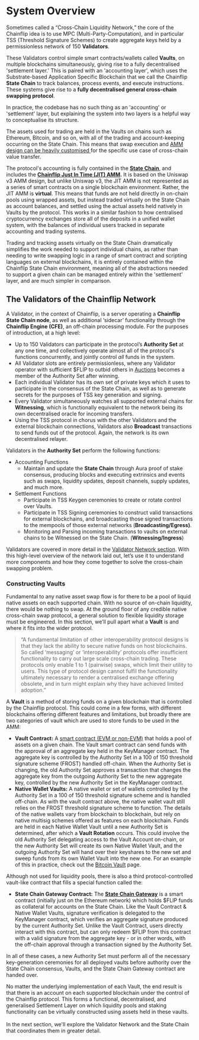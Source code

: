 # System Overview

Sometimes called a “Cross-Chain Liquidity Network,” the core of the Chainflip idea is to use MPC (Multi-Party-Computation), and in particular TSS (Threshold Signature Schemes) to create aggregate keys held by a permissionless network of 150 **Validators**.&#x20;

These Validators control simple smart contracts/wallets called **Vaults**, on multiple blockchains simultaneously, giving rise to a fully decentralised 'settlement layer.' This is paired with an 'accounting layer', which uses the Substrate-based Application Specific Blockchain that we call the Chainflip **State Chain** to track balances, process events, and execute instructions. These systems give rise to a **fully decentralised general cross-chain swapping protocol**.

In practice, the codebase has no such thing as an 'accounting' or 'settlement' layer, but explaining the system into two layers is a helpful way to conceptualise its structure.

The assets used for trading are held in the Vaults on chains such as Ethereum, Bitcoin, and so on, with all of the trading and account-keeping occurring on the State Chain. This means that swap execution and [AMM design can be heavily customised ](../swaps-amm/just-in-time-amm-protocol.md)for the specific use case of cross-chain value transfer.

The protocol's accounting is fully contained in the [**State Chain**](../validator-network/the-state-chain.md), and includes the [**Chainflip Just In Time (JIT) AMM**](../swaps-amm/just-in-time-amm-protocol.md)**.** It is based on the Uniswap v3 AMM design, but unlike Uniswap v3, the JIT AMM is not represented as a series of smart contracts on a single blockchain environment. Rather, the JIT AMM is **virtual**. This means that funds are not held directly in on-chain pools using wrapped assets, but instead traded virtually on the State Chain as account balances, and settled using the actual assets held natively in Vaults by the protocol.
This works in a similar fashion to how centralised cryptocurrency exchanges store all of the deposits in a unified wallet system, with the balances of individual users tracked in separate accounting and trading systems.

Trading and tracking assets virtually on the State Chain dramatically simplifies the work needed to support individual chains, as rather than needing to write swapping logic in a range of smart contract and scripting languages on external blockchains, it is entirely contained within the Chainflip State Chain environment, meaning all of the abstractions needed to support a given chain can be managed entirely within the 'settlement' layer, and are much simpler in comparison.

## The Validators of the Chainflip Network&#x20;

A Validator, in the context of Chainflip, is a server operating a **Chainflip State Chain node**, as well as additional ‘sidecar’ functionality through the **Chainflip Engine (CFE)**, an off-chain processing module. For the purposes of introduction, at a high level:

- Up to 150 Validators can participate in the protocol’s **Authority Set** at any one time, and collectively operate almost all of the protocol's functions concurrently, and jointly control _all_ funds in the system.
- All Validator slots are entirely permissionless, where any Validator operator with sufficient $FLIP to outbid others in [Auctions](../validator-network/validator-auctions-bonds-and-rewards.md) becomes a member of the Authority Set after winning.&#x20;
- Each individual Validator has its own set of private keys which it uses to participate in the consensus of the State Chain, as well as to generate secrets for the purposes of TSS key generation and signing.
- Every Validator simultaneously watches all supported external chains for **Witnessing**, which is functionally equivalent to the network being its own decentralised oracle for incoming transfers.
- Using the TSS protocol in chorus with the other Validators and the external blockchain connections, Validators also **Broadcast** transactions to send funds out of the protocol. Again, the network is its own decentralised relayer.

Validators in the **Authority Set** perform the following functions:

- Accounting Functions
  - Maintain and update the **State Chain** through Aura proof of stake consensus, producing blocks and executing extrinsics and events such as swaps, liquidity updates, deposit channels, supply updates, and much more.&#x20;
- Settlement Functions
  - Participate in TSS Keygen ceremonies to create or rotate control over Vaults.
  - Participate in TSS Signing ceremonies to construct valid transactions for external blockchains, and broadcasting those signed transactions to the mempools of those external networks (**Broadcasting/Egress)**.
  - Monitoring and Parsing incoming transactions to vaults on external chains to be Witnessed on the State Chain. (**Witnessing/Ingress**)

Validators are covered in more detail in the [Validator Network section](broken-reference). With this high-level overview of the network laid out, let’s use it to understand more components and how they come together to solve the cross-chain swapping problem.

### Constructing Vaults&#x20;

Fundamental to any native asset swap flow is for there to be a pool of liquid native assets on each supported chain. With no source of on-chain liquidity, there would be nothing to swap. At the ground floor of any credible native cross-chain swap protocol, a general solution to flexible liquidity storage must be engineered. In this section, we’ll pull apart what a **Vault** is and where it fits into the wider protocol.

> “A fundamental limitation of other interoperability protocol designs is that they lack the ability to secure native funds on host blockchains. So called ‘messaging’ or ‘interoperability’ protocols offer insufficient functionality to carry out large scale cross-chain trading. These protocols only enable 1 to 1 (pairwise) swaps, which limit their utility to users. This type of protocol design cannot fulfil the functionality ultimately necessary to render a centralised exchange offering obsolete, and in turn might explain why they have achieved limited adoption.”

A **Vault** is a method of storing funds on a given blockchain that is controlled by the Chainflip protocol. This could come in a few forms, with different blockchains offering different features and limitations, but broadly there are two categories of vault which are used to store funds to be used in the AMM:

- **Vault Contract:** A [smart contract (EVM or non-EVM)](./components/evm-ethereum-vault-design.mdx) that holds a pool of assets on a given chain. The Vault smart contract can send funds with the approval of an aggregate key held in the KeyManager contract. The aggregate key is controlled by the Authority Set in a 100 of 150 threshold signature scheme (FROST) handled off-chain. When the Authority Set is changing, the old Authority Set approves a transaction that changes the aggregate key from the outgoing Authority Set to the new aggregate key, controlled by the new Authority Set in the KeyManager contract.
- **Native Wallet Vaults:** A native wallet or set of wallets controlled by the Authority Set in a 100 of 150 threshold signature scheme and is handled off-chain. As with the vault contract above, the native wallet vault still relies on the FROST threshold signature scheme to function. The details of the native wallets vary from blockchain to blockchain, but rely on native multisig schemes offered as features on each blockchain. Funds are held in each Native Wallet Vault until a new Authority Set is determined, after which a **Vault Rotation** occurs. This could involve the old Authority Set delegating access to the Vault Account on-chain, or the new Authority Set will create its own Native Wallet Vault, and the outgoing Authority Set will hand over their keyshares to the new set and sweep funds from its own Wallet Vault into the new one. For an example of this in practice, check out the [Bitcoin Vault](../components/bitcoin-vault-design.md) page.

Although not used for liquidity pools, there is also a third protocol-controlled vault-like contract that fills a special function called the:

- **State Chain Gateway Contract:** The [**State Chain Gateway**](./validator-network/state-chain-flip-gateway.mdx) is a smart contract (initially just on the Ethereum network) which holds \$FLIP funds as collateral for accounts on the State Chain. Like the Vault Contract & Native Wallet Vaults, signature verification is delegated to the KeyManager contract, which verifies an aggregate signature produced by the current Authority Set. Unlike the Vault Contract, users directly interact with this contract, but can only redeem $FLIP from this contract with a valid signature from the aggregate key - or in other words, with the off-chain approval through a transaction signed by the Authority Set.

In all of these cases, a new Authority Set must perform all of the necessary key-generation ceremonies for all deployed vaults before authority over the State Chain consensus, Vaults, and the State Chain Gateway contract are handed over.

No matter the underlying implementation of each Vault, the end result is that there is an account on each supported blockchain under the control of the Chainflip protocol. This forms a functional, decentralised, and generalised Settlement Layer on which liquidity pools and staking functionality can be virtually constructed using assets held in these vaults.\
\
In the next section, we'll explore the Validator Network and the State Chain that coordinates them in greater detail.
